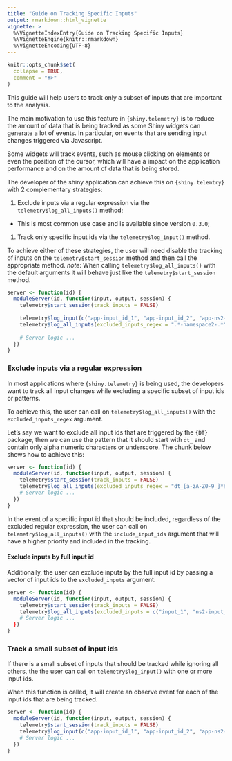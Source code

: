 ```yaml
---
title: "Guide on Tracking Specific Inputs"
output: rmarkdown::html_vignette
vignette: >
  %\VignetteIndexEntry{Guide on Tracking Specific Inputs}
  %\VignetteEngine{knitr::rmarkdown}
  %\VignetteEncoding{UTF-8}
---
```


```r
knitr::opts_chunk$set(
  collapse = TRUE,
  comment = "#>"
)
```

This guide will help users to track only a subset of inputs that are important to the analysis.

The main motivation to use this feature in `{shiny.telemetry}` is to reduce the amount of data that is being tracked as some Shiny widgets can generate a lot of events. In particular, on events that are sending input changes triggered via Javascript.

Some widgets will track events, such as mouse clicking on elements or even the position of the cursor, which will have a impact on the application performance and on the amount of data that is being stored.

The developer of the shiny application can achieve this on `{shiny.telemtry}` with 2 complementary strategies:

1. Exclude inputs via a regular expression via the `telemetry$log_all_inputs()` method;
  - This is most common use case and is available since version `0.3.0`;
1. Track only specific input ids via the `telemetry$log_input()` method. 

To achieve either of these strategies, the user will need disable the tracking of inputs on the `telemetry$start_session` method and then call the appropriate method.
_note_: When calling `telemetry$log_all_inputs()` with the default arguments it will behave just like the `telemetry$start_session` method.

```r
server <- function(id) {
  moduleServer(id, function(input, output, session) {
    telemetry$start_session(track_inputs = FALSE)
    
    telemetry$log_input(c("app-input_id_1", "app-input_id_2", "app-ns2-input_id_4")) # 1.
    telemetry$log_all_inputs(excluded_inputs_regex = ".*-namespace2-.*") # 2.
    
    # Server logic ...
  })
}
```

### Exclude inputs via a regular expression

In most applications where `{shiny.telemetry}` is being used, the developers want to track all input changes while excluding a specific subset of input ids or patterns.

To achieve this, the user can call on `telemetry$log_all_inputs()` with the `excluded_inputs_regex` argument.

Let's say we want to exclude all input ids that are triggered by the `{DT}` package, then we can use the pattern that it should start with `dt_` and contain only alpha numeric characters or underscore.
The chunk below shows how to achieve this:

```r
server <- function(id) {
  moduleServer(id, function(input, output, session) {
    telemetry$start_session(track_inputs = FALSE)
    telemetry$log_all_inputs(excluded_inputs_regex = "dt_[a-zA-Z0-9_]*$"]) 
    # Server logic ...
  })
}
```

In the event of a specific input id that should be included, regardless of the excluded regular expression, the user can call on `telemetry$log_all_inputs()` with the `include_input_ids` argument that will have a higher priority and included in the tracking.

#### Exclude inputs by full input id

Additionally, the user can exclude inputs by the full input id by passing a vector of input ids to the `excluded_inputs` argument.

```r
server <- function(id) {
  moduleServer(id, function(input, output, session) {
    telemetry$start_session(track_inputs = FALSE)
    telemetry$log_all_inputs(excluded_inputs = c("input_1", "ns2-input_1", "input_2"]) 
    # Server logic ...
  })
}
```

### Track a small subset of input ids

If there is a small subset of inputs that should be tracked while ignoring all others, the the user can call on `telemetry$log_input()` with one or more input ids.

When this function is called, it will create an observe event for each of the input ids that are being tracked.

```r
server <- function(id) {
  moduleServer(id, function(input, output, session) {
    telemetry$start_session(track_inputs = FALSE)
    telemetry$log_input(c("app-input_id_1", "app-input_id_2", "app-ns2-input_id_4")) # 1.
    # Server logic ...
  })
}
```

